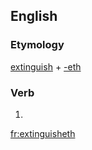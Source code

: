 ==English==

===Etymology===
[[extinguish]] + [[-eth]]

===Verb===
{{infl|en|verb form}}

# {{archaic third-person singular of|extinguish}}

[[fr:extinguisheth]]